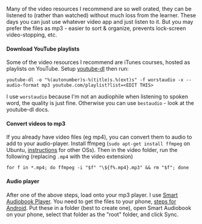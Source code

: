 

Many of the video resources I recommend are so well orated, they can be listened to (rather than watched) without much loss from the learner. These days you can just use whatever video app and just listen to it. But you may prefer the files as mp3 - easier to sort & organize, prevents lock-screen video-stopping, etc. 

#### Download YouTube playlists 
Some of the video resources I recommend are iTunes courses, hosted as playlists on YouTube. Setup [youtube-dl](https://github.com/rg3/youtube-dl) then run: 

```
youtube-dl -o "%(autonumber)s-%(title)s.%(ext)s" -f worstaudio -x --audio-format mp3 youtube.com/playlist?list=<EDIT THIS>
```

I use `worstaudio` because I'm not an audiophile when listening to spoken word, the quality is just fine. Otherwise you can use `bestaudio` - look at the youtube-dl docs. 

#### Convert videos to mp3
If you already have video files (eg mp4), you can convert them to audio to add to your audio-player. Install ffmpeg (`sudo apt-get install ffmpeg` on Ubuntu, [instructions](https://ffmpeg.org/download.html) for other OSs). Then in the video folder, run the following (replacing `.mp4` with the video extension)
```
for f in *.mp4; do ffmpeg -i "$f" "\${f%.mp4}.mp3" && rm "$f"; done
```

#### Audio player

After one of the above steps, load onto your mp3 player. I use [Smart Audiobook Player](https://play.google.com/store/apps/details?id=ak.alizandro.smartaudiobookplayer&hl=en_US&gl=US). You need to get the files to your phone, [steps for Android](https://support.google.com/android/answer/9064445?hl=en). Put these in a folder (best to create one), open Smart Audiobook on your phone, select that folder as the "root" folder, and click Sync.